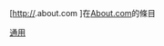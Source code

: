 [http://{{{topic}}}.about.com {{{topic}}}]在[[About.com]]的條目 {{en icon}}
<noinclude>
[[Category:外部资源模板|通用]]
</noinclude>